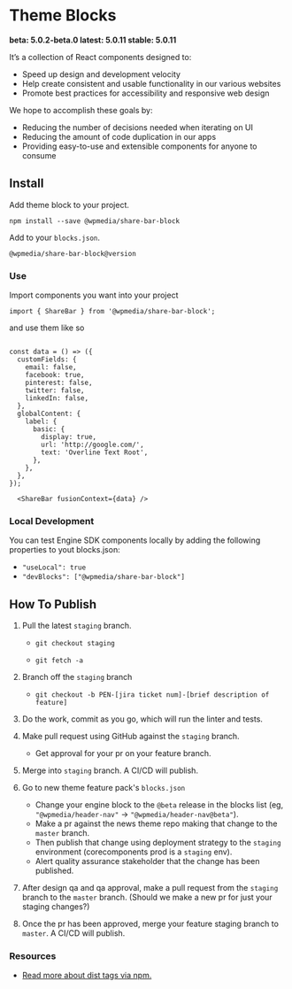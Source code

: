 <Meta title="Intro" />

# Theme Blocks

**beta: 5.0.2-beta.0 latest: 5.0.11 stable: 5.0.11**

It’s a collection of React components designed to:

- Speed up design and development velocity
- Help create consistent and usable functionality in our various websites
- Promote best practices for accessibility and responsive web design

We hope to accomplish these goals by:

- Reducing the number of decisions needed when iterating on UI
- Reducing the amount of code duplication in our apps
- Providing easy-to-use and extensible components for anyone to consume

## Install

Add theme block to your project.

`npm install --save @wpmedia/share-bar-block`

Add to your `blocks.json`.

`@wpmedia/share-bar-block@version`

### **Use**

Import components you want into your project

`import { ShareBar } from '@wpmedia/share-bar-block';`

and use them like so

```

const data = () => ({
  customFields: {
    email: false,
    facebook: true,
    pinterest: false,
    twitter: false,
    linkedIn: false,
  },
  globalContent: {
    label: {
      basic: {
        display: true,
        url: 'http://google.com/',
        text: 'Overline Text Root',
      },
    },
  },
});

  <ShareBar fusionContext={data} />
```


### **Local Development**

You can test Engine SDK components locally by adding the following properties to yout blocks.json:
-  `"useLocal": true`
- `"devBlocks": ["@wpmedia/share-bar-block"]`
## How To Publish

1. Pull the latest `staging` branch.

    - `git checkout staging`

    - `git fetch -a`

2. Branch off the `staging` branch

    - `git checkout -b PEN-[jira ticket num]-[brief description of feature]`

3. Do the work, commit as you go, which will run the linter and tests.

4. Make pull request using GitHub against the `staging` branch. 

    - Get approval for your pr on your feature branch.

5. Merge into `staging` branch. A CI/CD will publish.

6. Go to new theme feature pack's `blocks.json`
    - Change your engine block to the `@beta` release in the blocks list (eg, `"@wpmedia/header-nav"` -> `"@wpmedia/header-nav@beta"`).
    - Make a pr against the news theme repo making that change to the `master` branch. 
    - Then publish that change using deployment strategy to the `staging` environment (corecomponents prod is a `staging` env). 
    - Alert quality assurance stakeholder that the change has been published.

7. After design qa and qa approval, make a pull request from the `staging` branch to the `master` branch. (Should we make a new pr for just your staging changes?)

8. Once the pr has been approved, merge your feature staging branch to `master`. A CI/CD will publish.

### **Resources**

- [Read more about dist tags via npm.](https://docs.npmjs.com/adding-dist-tags-to-packages)
